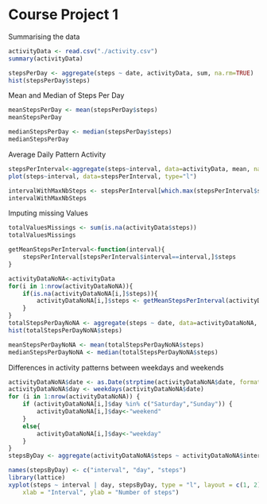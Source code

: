Course Project 1
===================

Summarising the data
```{r}
activityData <- read.csv("./activity.csv")
summary(activityData)
```

```{r}
stepsPerDay <- aggregate(steps ~ date, activityData, sum, na.rm=TRUE)
hist(stepsPerDay$steps)
```

Mean and Median of Steps Per Day

```{r}
meanStepsPerDay <- mean(stepsPerDay$steps)
meanStepsPerDay

medianStepsPerDay <- median(stepsPerDay$steps)
medianStepsPerDay
```
Average Daily Pattern Activity

```{r}
stepsPerInterval<-aggregate(steps~interval, data=activityData, mean, na.rm=TRUE)
plot(steps~interval, data=stepsPerInterval, type="l")
```

```{r}
intervalWithMaxNbSteps <- stepsPerInterval[which.max(stepsPerInterval$steps),]$interval
intervalWithMaxNbSteps
```

Imputing missing Values

```{r}
totalValuesMissings <- sum(is.na(activityData$steps))
totalValuesMissings
```

```{r}
getMeanStepsPerInterval<-function(interval){
    stepsPerInterval[stepsPerInterval$interval==interval,]$steps
}

activityDataNoNA<-activityData
for(i in 1:nrow(activityDataNoNA)){
    if(is.na(activityDataNoNA[i,]$steps)){
        activityDataNoNA[i,]$steps <- getMeanStepsPerInterval(activityDataNoNA[i,]$interval)
    }
}
totalStepsPerDayNoNA <- aggregate(steps ~ date, data=activityDataNoNA, sum)
hist(totalStepsPerDayNoNA$steps)
```

```{r}
meanStepsPerDayNoNA <- mean(totalStepsPerDayNoNA$steps)
medianStepsPerDayNoNA <- median(totalStepsPerDayNoNA$steps)
```

Differences in activity patterns between weekdays and weekends
```{r}
activityDataNoNA$date <- as.Date(strptime(activityDataNoNA$date, format="%Y-%m-%d"))
activityDataNoNA$day <- weekdays(activityDataNoNA$date)
for (i in 1:nrow(activityDataNoNA)) {
    if (activityDataNoNA[i,]$day %in% c("Saturday","Sunday")) {
        activityDataNoNA[i,]$day<-"weekend"
    }
    else{
        activityDataNoNA[i,]$day<-"weekday"
    }
}
stepsByDay <- aggregate(activityDataNoNA$steps ~ activityDataNoNA$interval + activityDataNoNA$day, activityDataNoNA, mean)
```

```{r}
names(stepsByDay) <- c("interval", "day", "steps")
library(lattice)
xyplot(steps ~ interval | day, stepsByDay, type = "l", layout = c(1, 2), 
    xlab = "Interval", ylab = "Number of steps")
```
